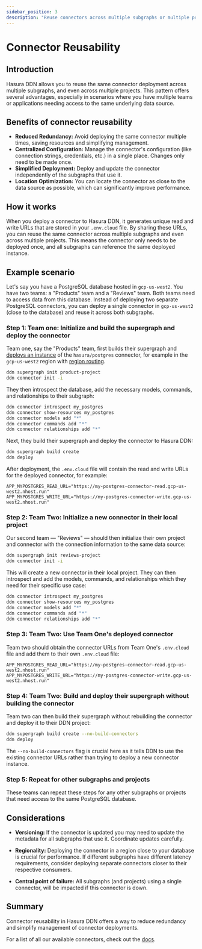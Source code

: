 ```yaml
---
sidebar_position: 3
description: "Reuse connectors across multiple subgraphs or multiple projects"
---
```


# Connector Reusability

## Introduction

Hasura DDN allows you to reuse the same connector deployment across multiple subgraphs, and even across multiple
projects. This pattern offers several advantages, especially in scenarios where you have multiple teams or applications
needing access to the same underlying data source.

## Benefits of connector reusability

- **Reduced Redundancy:** Avoid deploying the same connector multiple times, saving resources and simplifying
  management.
- **Centralized Configuration:** Manage the connector's configuration (like connection strings, credentials, etc.) in a
  single place. Changes only need to be made once.
- **Simplified Deployment:** Deploy and update the connector independently of the subgraphs that use it.
- **Location Optimization:** You can locate the connector as close to the data source as possible, which can
  significantly improve performance.

## How it works

When you deploy a connector to Hasura DDN, it generates unique read and write URLs that are stored in your `.env.cloud`
file. By sharing these URLs, you can reuse the same connector across multiple subgraphs and even across multiple
projects. This means the connector only needs to be deployed once, and all subgraphs can reference the same deployed
instance.

## Example scenario

Let's say you have a PostgreSQL database hosted in `gcp-us-west2`. You have two teams: a "Products" team and a "Reviews"
team. Both teams need to access data from this database. Instead of deploying two separate PostgreSQL connectors, you
can deploy a single connector in `gcp-us-west2` (close to the database) and reuse it across both subgraphs.

### Step 1: Team one: Initialize and build the supergraph and deploy the connector

Team one, say the "Products" team, first builds their supergraph and
[deploys an instance](/deployment/hasura-ddn/deploy-to-ddn.mdx) of the `hasura/postgres` connector, for example in the
`gcp-us-west2` region with [region routing](/deployment/hasura-ddn/region-routing.mdx).

```sh
ddn supergraph init product-project
ddn connector init -i
```

They then introspect the database, add the necessary models, commands, and relationships to their subgraph:

```sh
ddn connector introspect my_postgres
ddn connector show-resources my_postgres
ddn connector models add "*"
ddn connector commands add "*"
ddn connector relationships add "*"
```

Next, they build their supergraph and deploy the connector to Hasura DDN:

```sh
ddn supergraph build create
ddn deploy
```

After deployment, the `.env.cloud` file will contain the read and write URLs for the deployed connector, for example:

```env
APP_MYPOSTGRES_READ_URL="https://my-postgres-connector-read.gcp-us-west2.nhost.run"
APP_MYPOSTGRES_WRITE_URL="https://my-postgres-connector-write.gcp-us-west2.nhost.run"
```

### Step 2: Team Two: Initialize a new connector in their local project

Our second team — "Reviews" — should then initialize their own project and connector with the connection information to
the same data source:

```sh
ddn supergraph init reviews-project
ddn connector init -i
```

This will create a new connector in their local project. They can then introspect and add the models, commands, and
relationships which they need for their specific use case:

```sh
ddn connector introspect my_postgres
ddn connector show-resources my_postgres
ddn connector models add "*"
ddn connector commands add "*"
ddn connector relationships add "*"
```

### Step 3: Team Two: Use Team One's deployed connector

Team two should obtain the connector URLs from Team One's `.env.cloud` file and add them to their own `.env.cloud` file:

```env
APP_MYPOSTGRES_READ_URL="https://my-postgres-connector-read.gcp-us-west2.nhost.run"
APP_MYPOSTGRES_WRITE_URL="https://my-postgres-connector-write.gcp-us-west2.nhost.run"
```

### Step 4: Team Two: Build and deploy their supergraph without building the connector

Team two can then build their supergraph without rebuilding the connector and deploy it to their DDN project:

```sh
ddn supergraph build create --no-build-connectors
ddn deploy
```

The `--no-build-connectors` flag is crucial here as it tells DDN to use the existing connector URLs rather than trying
to deploy a new connector instance.

### Step 5: Repeat for other subgraphs and projects

These teams can repeat these steps for any other subgraphs or projects that need access to the same PostgreSQL database.

## Considerations

- **Versioning:** If the connector is updated you may need to update the metadata for all subgraphs that use it.
  Coordinate updates carefully.

- **Regionality:** Deploying the connector in a region close to your database is crucial for performance. If different
  subgraphs have different latency requirements, consider deploying separate connectors closer to their respective
  consumers.

- **Central point of failure:** All subgraphs (and projects) using a single connector, will be impacted if this
  connector is down.

## Summary

Connector reusability in Hasura DDN offers a way to reduce redundancy and simplify management of connector deployments.

For a list of all our available connectors, check out the [docs](/data-sources/overview.mdx).
